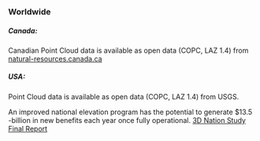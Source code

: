 
### Worldwide

##### Canada:

Canadian Point Cloud data is available as open data (COPC, LAZ 1.4) from [natural-resources.canada.ca](https://natural-resources.canada.ca/science-and-data/science-and-research/topographic-information/whats-new/new-lidar-point-clouds-product-canada-youve-never-seen-it/24861)

##### USA:

Point Cloud data is available as open data (COPC, LAZ 1.4) from USGS. 

An improved national elevation program has the potential to generate $13.5 -billion in new benefits each year once fully operational. [3D Nation Study Final Report](https://www.dewberry.com/services/geospatial-mapping-and-survey/3d-nation-elevation-requirements-and-benefits-study)
